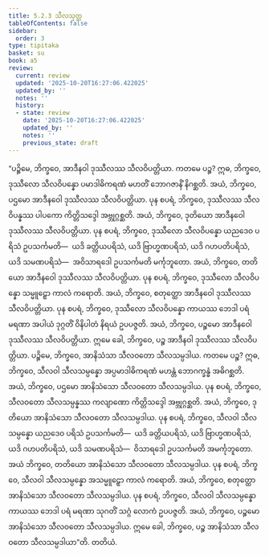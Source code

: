 ```yaml
---
title: 5.2.3 သီလသုတ္တ
tableOfContents: false
sidebar:
  order: 3
type: tipitaka
basket: su
book: a5
review:
  current: review
  updated: '2025-10-20T16:27:06.422025'
  updated_by: ''
  notes: ''
  history:
  - state: review
    date: '2025-10-20T16:27:06.422025'
    updated_by: ''
    notes: ''
    previous_state: draft
---
```



<DynamicBreadcrumb />


<ReviewStatus review={frontmatter.review} showDetails={true} />

<HypothesisAnnotation frontmatter={frontmatter} />

<Division number="213" book="a5" e="ch" v="16" p="221">

<Paragraph number="1225" book="a5">
“ပဉ္စိမေ, ဘိက္ခဝေ, အာဒီနဝါ ဒုဿီလဿ သီလဝိပတ္တိယာ. ကတမေ ပဉ္စ? ဣဓ, ဘိက္ခဝေ, ဒုဿီလော သီလဝိပန္နော ပမာဒါဓိကရဏံ မဟတိံ ဘောဂဇာနိံ နိဂစ္ဆတိ. အယံ, ဘိက္ခဝေ, ပဌမော အာဒီနဝေါ ဒုဿီလဿ သီလဝိပတ္တိယာ.
</Paragraph>

<Paragraph number="1226" book="a5">
ပုန စပရံ, ဘိက္ခဝေ, ဒုဿီလဿ သီလဝိပန္နဿ ပါပကော ကိတ္တိသဒ္ဒေါ အဗ္ဘုဂ္ဂစ္ဆတိ. အယံ, ဘိက္ခဝေ, ဒုတိယော အာဒီနဝေါ ဒုဿီလဿ သီလဝိပတ္တိယာ.
</Paragraph>

<Paragraph number="1227" book="a5">
ပုန စပရံ, ဘိက္ခဝေ, ဒုဿီလော သီလဝိပန္နော ယညဒေဝ ပရိသံ ဥပသင်္ကမတိ—  ယဒိ ခတ္တိယပရိသံ, ယဒိ ဗြာဟ္မဏပရိသံ, ယဒိ ဂဟပတိပရိသံ, ယဒိ သမဏပရိသံ—  အဝိသာရဒေါ ဥပသင်္ကမတိ မင်္ကုဘူတော. အယံ, ဘိက္ခဝေ, တတိယော အာဒီနဝေါ ဒုဿီလဿ သီလဝိပတ္တိယာ.
</Paragraph>

<Paragraph number="1228" book="a5">
ပုန စပရံ, ဘိက္ခဝေ, ဒုဿီလော သီလဝိပန္နော သမ္မူဠှော ကာလံ ကရောတိ. အယံ, ဘိက္ခဝေ, စတုတ္ထော အာဒီနဝေါ ဒုဿီလဿ သီလဝိပတ္တိယာ.
</Paragraph>

<Paragraph number="1229" book="a5">
ပုန စပရံ, ဘိက္ခဝေ, ဒုဿီလော သီလဝိပန္နော ကာယဿ ဘေဒါ ပရံ မရဏာ အပါယံ ဒုဂ္ဂတိံ ဝိနိပါတံ နိရယံ ဥပပဇ္ဇတိ. အယံ, ဘိက္ခဝေ, ပဉ္စမော အာဒီနဝေါ ဒုဿီလဿ သီလဝိပတ္တိယာ. ဣမေ ခေါ, ဘိက္ခဝေ, ပဉ္စ အာဒီနဝါ ဒုဿီလဿ သီလဝိပတ္တိယာ.
</Paragraph>

<Paragraph number="1230" book="a5">
ပဉ္စိမေ, ဘိက္ခဝေ, အာနိသံသာ သီလဝတော သီလသမ္ပဒါယ. ကတမေ ပဉ္စ? ဣဓ, ဘိက္ခဝေ, သီလဝါ သီလသမ္ပန္နော အပ္ပမာဒါဓိကရဏံ မဟန္တံ ဘောဂက္ခန္ဓံ အဓိဂစ္ဆတိ. အယံ, ဘိက္ခဝေ, ပဌမော အာနိသံသော သီလဝတော သီလသမ္ပဒါယ.
</Paragraph>

<Paragraph number="1231" book="a5">
ပုန စပရံ, ဘိက္ခဝေ, သီလဝတော သီလသမ္ပန္နဿ ကလျာဏော ကိတ္တိသဒ္ဒေါ အဗ္ဘုဂ္ဂစ္ဆတိ. အယံ, ဘိက္ခဝေ, ဒုတိယော အာနိသံသော သီလဝတော သီလသမ္ပဒါယ.
</Paragraph>

<Paragraph number="1232" book="a5">
ပုန စပရံ, ဘိက္ခဝေ, သီလဝါ သီလသမ္ပန္နော ယညဒေဝ ပရိသံ ဥပသင်္ကမတိ—  ယဒိ ခတ္တိယပရိသံ, ယဒိ ဗြာဟ္မဏပရိသံ, ယဒိ ဂဟပတိပရိသံ, ယဒိ သမဏပရိသံ—  ဝိသာရဒေါ ဥပသင်္ကမတိ အမင်္ကုဘူတော. အယံ ဘိက္ခဝေ, တတိယော အာနိသံသော သီလဝတော သီလသမ္ပဒါယ.
</Paragraph>

<Paragraph number="1233" book="a5">
ပုန စပရံ, ဘိက္ခဝေ, သီလဝါ သီလသမ္ပန္နော အသမ္မူဠှော ကာလံ ကရောတိ. အယံ, ဘိက္ခဝေ, စတုတ္ထော အာနိသံသော သီလဝတော သီလသမ္ပဒါယ.
</Paragraph>

<Paragraph number="1234" book="a5">
ပုန စပရံ, ဘိက္ခဝေ, သီလဝါ သီလသမ္ပန္နော ကာယဿ ဘေဒါ ပရံ မရဏာ သုဂတိံ သဂ္ဂံ လောကံ ဥပပဇ္ဇတိ. အယံ, ဘိက္ခဝေ, ပဉ္စမော အာနိသံသော သီလဝတော သီလသမ္ပဒါယ. ဣမေ ခေါ, ဘိက္ခဝေ, ပဉ္စ အာနိသံသာ သီလဝတော သီလသမ္ပဒါယာ”တိ.

</Paragraph>
</Division>

<Paragraph number="1235" type="center" book="a5">
တတိယံ.
</Paragraph>